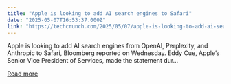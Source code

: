 ```yaml
---
title: "Apple is looking to add AI search engines to Safari"
date: "2025-05-07T16:53:37.000Z"
link: "https://techcrunch.com/2025/05/07/apple-is-looking-to-add-ai-search-engines-to-safari/"
---
```


Apple is looking to add AI search engines from OpenAI, Perplexity, and Anthropic to Safari, Bloomberg reported on Wednesday. Eddy Cue, Apple’s Senior Vice President of Services, made the statement dur...

[Read more](https://techcrunch.com/2025/05/07/apple-is-looking-to-add-ai-search-engines-to-safari/)
